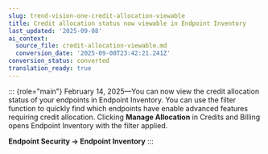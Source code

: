 ```yaml
---
slug: trend-vision-one-credit-allocation-viewable
title: Credit allocation status now viewable in Endpoint Inventory
last_updated: '2025-09-08'
ai_context:
  source_file: credit-allocation-viewable.md
  conversion_date: '2025-09-08T23:42:21.241Z'
conversion_status: converted
translation_ready: true
---
```


::: {role="main"}
February 14, 2025—You can now view the credit allocation status of your endpoints in Endpoint Inventory. You can use the filter function to quickly find which endpoints have enable advanced features requiring credit allocation. Clicking **Manage Allocation** in Credits and Billing opens Endpoint Inventory with the filter applied.

**Endpoint Security → Endpoint Inventory**
:::
